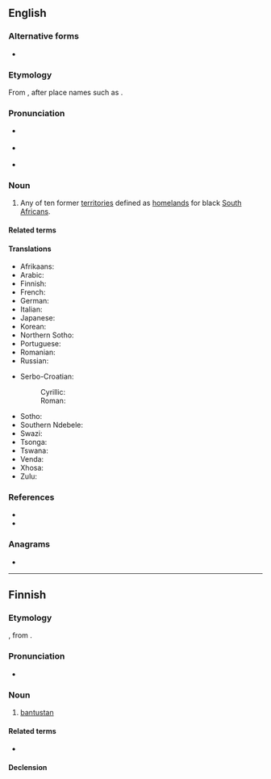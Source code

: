 ==English==

===Alternative forms===
{{wikipedia}}
* {{alter|en|Bantustan}}

===Etymology===
From {{m|bnt-pro|*bantʊ̀|bantu|pos=meaning “people” in some of the {{der|en|bnt}} languages}} {{affix|en|-stan|t1=home of|pos1=suffix of {{der|en|fa|-}} origin}}, after place names such as {{m|en|Hindustan}}.

===Pronunciation===
* {{a|UK}} {{IPA|/ˌbantuːˈstan/|/ˌbantuːˈstɑːn/|lang=en}}
* {{a|US}} {{IPA|/ˌbæntuˈstæn/|/ˌbɑntuˈstɑn/|/ˈbæntuˌstæn/|/ˈbɑntuˌstɑn/|lang=en}}
* {{rhymes|æn|ɑːn|lang=en}}

===Noun===
{{en-noun}}

# {{lb|en|originally|_|South Africa|historical}} Any of ten former [[territory|territories]] defined as [[homeland]]s for black [[South African]]s.

====Related terms====
{{rel3|lang=en|Bantoid|Bantologist|Bantu|Bantuist|Bantuization|Proto-Bantu}}

====Translations====
{{trans-top|territory defined as a homeland for black South Africans}}
* Afrikaans: {{t-needed|af}}
* Arabic: {{t|ar|بَانْتُوسْتَان|m}}
* Finnish: {{t+|fi|bantustan}}
* French: {{t+|fr|bantoustan|m}}
* German: {{t|de|Bantustan|m|n}}
* Italian: {{t+|it|bantustan|m}}
* Japanese: {{t|ja|バントゥースタン|tr=bantūsutan}}
* Korean: {{t|ko|반투스탄}}
* Northern Sotho: {{t-needed|nso}}
* Portuguese: {{t|pt|bantustão|m}}
* Romanian: {{t+|ro|bantustan|n}}
* Russian: {{t+|ru|бантуста́н|m}}
{{trans-mid}}
* Serbo-Croatian:
*: Cyrillic: {{t|sh|ба̏нтуста̄н|m}}
*: Roman: {{t+|sh|bȁntustān|m}}
* Sotho: {{t-needed|st}}
* Southern Ndebele: {{t-needed|nr}}
* Swazi: {{t-needed|ss}}
* Tsonga: {{t-needed|ts}}
* Tswana: {{t-needed|tn}}
* Venda: {{t-needed|ve}}
* Xhosa: {{t-needed|xh}}
* Zulu: {{t-needed|zu}}
{{trans-bottom}}

===References===
* {{R:ODO}}
* {{R:MWO}}

===Anagrams===
* {{anagrams|en|a=aabnnsttu|subnatant}}

----

==Finnish==

===Etymology===
{{bor|fi|en|-}}, from {{m|bnt-pro|*bantʊ̀|bantu|pos=meaning “people” in some of the {{der|fi|bnt}} languages}} {{affix|en|-stan|t1=home of|pos1=suffix of {{der|fi|fa|-}} origin|nocat=1}}.

===Pronunciation===
{{wikipedia|lang=fi}}
* {{fi-IPA}}

===Noun===
{{fi-noun}}

# {{lb|fi|historical}} [[#English|bantustan]] {{gloss|territory defined as a homeland for black South Africans}}

====Related terms====
* {{l|fi|bantu}}

====Declension====
{{fi-decl-risti|bantustan|||a|i=0}}
